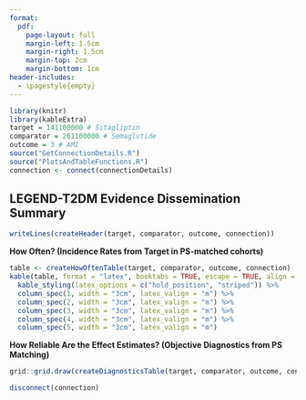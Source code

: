 ```yaml
---
format: 
  pdf:
    page-layout: full
    margin-left: 1.5cm
    margin-right: 1.5cm
    margin-top: 2cm
    margin-bottom: 1cm
header-includes:
  - \pagestyle{empty}
---
```


```r
library(knitr)
library(kableExtra)
target = 141100000 # Sitagliptin
comparator = 261100000 # Semaglutide
outcome = 3 # AMI
source("GetConnectionDetails.R")
source("PlotsAndTableFunctions.R")
connection <- connect(connectionDetails)
```
## LEGEND-T2DM Evidence Dissemination Summary

```r
writeLines(createHeader(target, comparator, outcome, connection))
```

**How Often? (Incidence Rates from Target in PS-matched cohorts)**
```r
table <- createHowOftenTable(target, comparator, outcome, connection)
kable(table, format = "latex", booktabs = TRUE, escape = TRUE, align = c("l", "r", "r", "r", "r")) %>%
  kable_styling(latex_options = c("hold_position", "striped")) %>%
  column_spec(1, width = "3cm", latex_valign = "m") %>%
  column_spec(2, width = "3cm", latex_valign = "m") %>%
  column_spec(3, width = "3cm", latex_valign = "m") %>%
  column_spec(4, width = "3cm", latex_valign = "m") %>%
  column_spec(5, width = "3cm", latex_valign = "m") 
```

**How Reliable Are the Effect Estimates?  (Objective Diagnostics from PS Matching)**
```r
grid::grid.draw(createDiagnosticsTable(target, comparator, outcome, connection))
```

```r
disconnect(connection)
```
